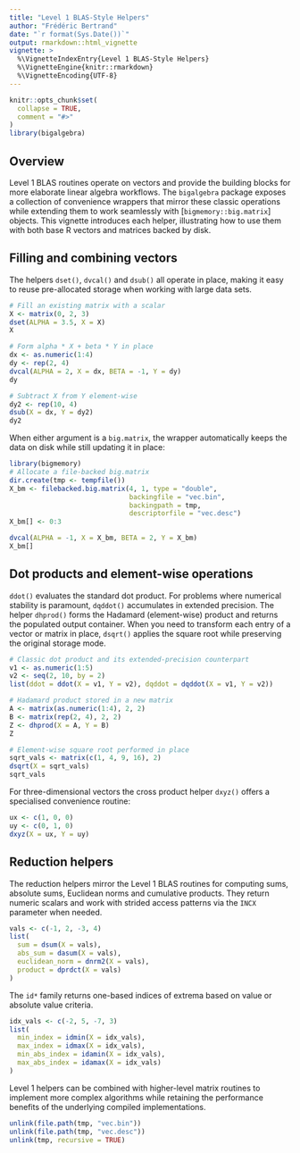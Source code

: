 ```yaml
---
title: "Level 1 BLAS-Style Helpers"
author: "Frédéric Bertrand"
date: "`r format(Sys.Date())`"
output: rmarkdown::html_vignette
vignette: >
  %\VignetteIndexEntry{Level 1 BLAS-Style Helpers}
  %\VignetteEngine{knitr::rmarkdown}
  %\VignetteEncoding{UTF-8}
---
```


```r
knitr::opts_chunk$set(
  collapse = TRUE,
  comment = "#>"
)
library(bigalgebra)
```

## Overview

Level 1 BLAS routines operate on vectors and provide the building blocks for
more elaborate linear algebra workflows. The `bigalgebra` package exposes a
collection of convenience wrappers that mirror these classic operations while
extending them to work seamlessly with [`bigmemory::big.matrix`] objects. This
vignette introduces each helper, illustrating how to use them with both base R
vectors and matrices backed by disk.

## Filling and combining vectors

The helpers `dset()`, `dvcal()` and `dsub()` all operate in place, making it
easy to reuse pre-allocated storage when working with large data sets.

```r
# Fill an existing matrix with a scalar
X <- matrix(0, 2, 3)
dset(ALPHA = 3.5, X = X)
X

# Form alpha * X + beta * Y in place
dx <- as.numeric(1:4)
dy <- rep(2, 4)
dvcal(ALPHA = 2, X = dx, BETA = -1, Y = dy)
dy

# Subtract X from Y element-wise
dy2 <- rep(10, 4)
dsub(X = dx, Y = dy2)
dy2
```

When either argument is a `big.matrix`, the wrapper automatically keeps the data
on disk while still updating it in place:

```r
library(bigmemory)
# Allocate a file-backed big.matrix
dir.create(tmp <- tempfile())
X_bm <- filebacked.big.matrix(4, 1, type = "double",
                              backingfile = "vec.bin",
                              backingpath = tmp,
                              descriptorfile = "vec.desc")
X_bm[] <- 0:3

dvcal(ALPHA = -1, X = X_bm, BETA = 2, Y = X_bm)
X_bm[]
```

## Dot products and element-wise operations

`ddot()` evaluates the standard dot product. For problems where numerical
stability is paramount, `dqddot()` accumulates in extended precision. The helper
`dhprod()` forms the Hadamard (element-wise) product and returns the populated
output container. When you need to transform each entry of a vector or matrix in
place, `dsqrt()` applies the square root while preserving the original storage
mode.

```r
# Classic dot product and its extended-precision counterpart
v1 <- as.numeric(1:5)
v2 <- seq(2, 10, by = 2)
list(ddot = ddot(X = v1, Y = v2), dqddot = dqddot(X = v1, Y = v2))

# Hadamard product stored in a new matrix
A <- matrix(as.numeric(1:4), 2, 2)
B <- matrix(rep(2, 4), 2, 2)
Z <- dhprod(X = A, Y = B)
Z

# Element-wise square root performed in place
sqrt_vals <- matrix(c(1, 4, 9, 16), 2)
dsqrt(X = sqrt_vals)
sqrt_vals
```

For three-dimensional vectors the cross product helper `dxyz()` offers a
specialised convenience routine:

```r
ux <- c(1, 0, 0)
uy <- c(0, 1, 0)
dxyz(X = ux, Y = uy)
```

## Reduction helpers

The reduction helpers mirror the Level 1 BLAS routines for computing sums,
absolute sums, Euclidean norms and cumulative products. They return numeric
scalars and work with strided access patterns via the `INCX` parameter when
needed.

```r
vals <- c(-1, 2, -3, 4)
list(
  sum = dsum(X = vals),
  abs_sum = dasum(X = vals),
  euclidean_norm = dnrm2(X = vals),
  product = dprdct(X = vals)
)
```

The `id*` family returns one-based indices of extrema based on value or absolute
value criteria.

```r
idx_vals <- c(-2, 5, -7, 3)
list(
  min_index = idmin(X = idx_vals),
  max_index = idmax(X = idx_vals),
  min_abs_index = idamin(X = idx_vals),
  max_abs_index = idamax(X = idx_vals)
)
```

Level 1 helpers can be combined with higher-level matrix routines to implement
more complex algorithms while retaining the performance benefits of the
underlying compiled implementations.

```r
unlink(file.path(tmp, "vec.bin"))
unlink(file.path(tmp, "vec.desc"))
unlink(tmp, recursive = TRUE)
```
